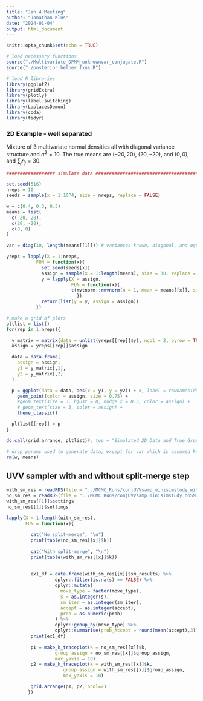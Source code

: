 ```yaml
---
title: "Jan 4 Meeting"
author: "Jonathan Klus"
date: "2024-01-04"
output: html_document
---
```


```r
knitr::opts_chunk$set(echo = TRUE)

# load necessary functions
source("./Multivariate_DPMM_unknownvar_conjugate.R")
source("./posterior_helper_fxns.R")

# load R libraries
library(ggplot2)
library(gridExtra)
library(plotly)
library(label.switching)
library(LaplacesDemon)
library(coda)
library(tidyr)
```

### 2D Example - well separated

Mixture of 3 multivariate normal densities all with diagonal variance structure
and $\sigma^2 = 10$. The true means are $(-20,20)$, $(20,-20)$, and $(0,0)$, and
$\sum_{j}n_j = 30$.

```r
################## simulate data ##############################################

set.seed(516)
nreps = 10
seeds = sample(x = 1:10^4, size = nreps, replace = FALSE)

w = c(0.4, 0.3, 0.3)
means = list(
  c(-20, 20),
  c(20, -20),
  c(0, 0)
)

var = diag(10, length(means[[1]])) # variances known, diagonal, and equal

yreps = lapply(X = 1:nreps, 
           FUN = function(x){
             set.seed(seeds[x])
             assign = sample(x = 1:length(means), size = 30, replace = TRUE, prob = w)
             y = lapply(X = assign,
                        FUN = function(x){
                        t(mvtnorm::rmvnorm(n = 1, mean = means[[x]], sigma = var))
                          })
             return(list(y = y, assign = assign))
           })

# make a grid of plots
pltlist = list()
for(rep in 1:nreps){

  y_matrix = matrix(data = unlist(yreps[[rep]]$y), ncol = 2, byrow = TRUE)
  assign = yreps[[rep]]$assign

  data = data.frame(
    assign = assign,
    y1 = y_matrix[,1],
    y2 = y_matrix[,2]
  )

  p = ggplot(data = data, aes(x = y1, y = y2)) + #, label = rownames(data))) +
    geom_point(color = assign, size = 0.75) +
    #geom_text(size = 3, hjust = 0, nudge_x = 0.5, color = assign) +
    # geom_text(size = 3, color = assign) +
    theme_classic()

  pltlist[[rep]] = p
}

do.call(grid.arrange, pltlist)#, top = "Simulated 2D Data and True Group Assignments")

# drop params used to generate data, except for var which is assumed known
rm(w, means)
```

## UVV sampler with and without split-merge step

```r
with_sm_res = readRDS(file = "../MCMC_Runs/conjUVVsamp_minisimstudy_withSM_4_Jan_2024.rds")
no_sm_res = readRDS(file = "../MCMC_Runs/conjUVVsamp_minisimstudy_noSM_4_Jan_2024.rds")
with_sm_res[[1]]$settings
no_sm_res[[1]]$settings

lapply(X = 1:length(with_sm_res), 
       FUN = function(x){
         
         cat("No split-merge", "\n")
         print(table(no_sm_res[[x]]$k))
         
         cat("With split-merge", "\n")
         print(table(with_sm_res[[x]]$k))
         
         
         ex1_df = data.frame(with_sm_res[[x]]$sm_results) %>%
                  dplyr::filter(is.na(s) == FALSE) %>%
                  dplyr::mutate(
                    move_type = factor(move_type),
                    s = as.integer(s),
                    sm_iter = as.integer(sm_iter),
                    accept = as.integer(accept),
                    prob = as.numeric(prob)
                  ) %>%
                  dplyr::group_by(move_type) %>%
                  dplyr::summarise(prob_Accept = round(mean(accept),3))
         print(ex1_df)
         
         p1 = make_k_traceplot(k = no_sm_res[[x]]$k, 
                  group_assign = no_sm_res[[x]]$group_assign, 
                  max_yaxis = 10)
         p2 = make_k_traceplot(k = with_sm_res[[x]]$k, 
                     group_assign = with_sm_res[[x]]$group_assign, 
                     max_yaxis = 10)

         grid.arrange(p1, p2, ncol=2)
        })

```

